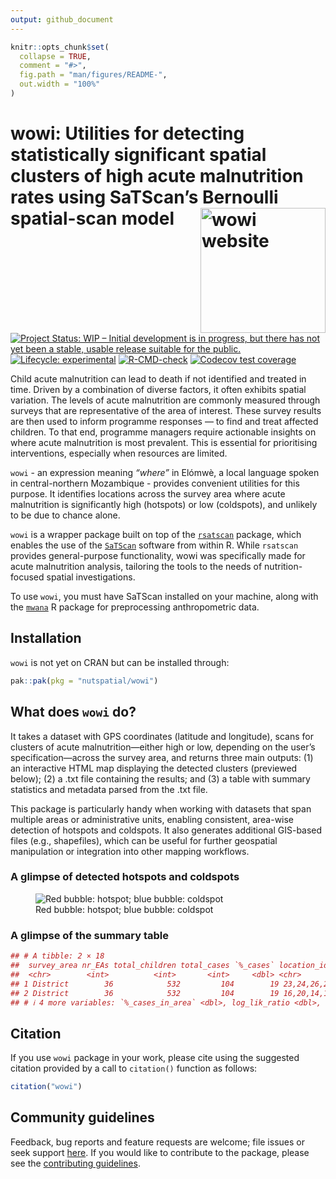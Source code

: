 ```yaml
---
output: github_document
---
```


<!-- README.md is generated from README.Rmd. Please edit that file -->

```r
knitr::opts_chunk$set(
  collapse = TRUE,
  comment = "#>",
  fig.path = "man/figures/README-",
  out.width = "100%"
)
```

# wowi: Utilities for detecting statistically significant spatial clusters of high acute malnutrition rates using SaTScan's Bernoulli spatial-scan model <a href="https://nutspatial.github.io/wowi/"><img src="man/figures/logo.png" align="right" height="200px" alt="wowi website" /></a>

 <!-- badges: start -->  
[![Project Status: WIP – Initial development is in progress, but there has not yet been a stable, usable release suitable for the public.](https://www.repostatus.org/badges/latest/wip.svg)](https://www.repostatus.org/#wip)
[![Lifecycle: experimental](https://img.shields.io/badge/lifecycle-experimental-orange.svg)](https://lifecycle.r-lib.org/articles/stages.html#experimental)
[![R-CMD-check](https://github.com/nutspatial/wowi/actions/workflows/R-CMD-check.yaml/badge.svg)](https://github.com/nutspatial/wowi/actions/workflows/R-CMD-check.yaml)
[![Codecov test coverage](https://codecov.io/gh/nutspatial/wowi/graph/badge.svg)](https://app.codecov.io/gh/nutspatial/wowi)  
 <!-- badges: end -->

Child acute malnutrition can lead to death if not identified and treated in time. Driven by a combination of diverse factors, it often exhibits spatial variation. The levels of acute malnutrition are commonly measured through surveys that are representative of the area of interest. These survey results are then used to inform programme responses — to find and treat affected children. To that end, programme managers require actionable insights on where acute malnutrition is most prevalent. This is essential for prioritising interventions, especially when resources are limited. 

`wowi` - an expression meaning *“where”* in Elómwè, a local language spoken in central-northern Mozambique - provides convenient utilities for this purpose. It identifies locations across the survey area where acute malnutrition is significantly high (hotspots) or low (coldspots), and unlikely to be due to chance alone.  

`wowi` is a wrapper package built on top of the [`rsatscan`](https://cran.r-project.org/web/packages/rsatscan/index.html) package, which enables the use of the [`SaTScan`](https://www.satscan.org) software from within R. While `rsatscan` provides general-purpose functionality, wowi was specifically made for acute malnutrition analysis, tailoring the tools to the needs of nutrition-focused spatial investigations. 

To use `wowi`, you must have SaTScan installed on your machine, along with the [`mwana`](https://nutriverse.io/mwana/) R package for preprocessing anthropometric data.

## Installation  

`wowi` is not yet on CRAN but can be installed through:
```r
pak::pak(pkg = "nutspatial/wowi")
```

## What does `wowi` do? 

It takes a dataset with GPS coordinates (latitude and longitude), scans for clusters of acute malnutrition—either high or low, depending on the user’s specification—across the survey area, and returns three main outputs: (1) an interactive HTML map displaying the detected clusters (previewed below); (2) a .txt file containing the results; and (3) a table with summary statistics and metadata parsed from the .txt file.

This package is particularly handy when working with datasets that span multiple areas or administrative units, enabling consistent, area-wise detection of hotspots and coldspots. It also generates additional GIS-based files (e.g., shapefiles), which can be useful for further geospatial manipulation or integration into other mapping workflows.

### A glimpse of detected hotspots and coldspots
![Red bubble: hotspot; blue bubble: coldspot](man/figures/detected-clusters.png)

### A glimpse of the summary table
```r
## # A tibble: 2 × 18
##  survey_area nr_EAs total_children total_cases `%_cases` location_ids   geo   radius span  children n_cases expected_cases observedExpected relative_risk
##  <chr>        <int>          <int>       <int>     <dbl> <chr>          <chr> <chr>  <chr>    <int>   <int>          <dbl>            <dbl>         <dbl>
## 1 District        36            532         104        19 23,24,26,25,3… 13.6… 1.43 … 1.88…      170       4           33.2             0.12         0.085
## 2 District        36            532         104        19 16,20,14,12,1… 13.8… 26.24… 43.5…      258      84           50.4             1.67         4.46 
## # ℹ 4 more variables: `%_cases_in_area` <dbl>, log_lik_ratio <dbl>, pvalue <dbl>, ipc_amn <chr>
```

## Citation  

If you use `wowi` package in your work, please cite using the suggested citation provided by a call to `citation()` function as follows: 

```r
citation("wowi")
```

## Community guidelines  

Feedback, bug reports and feature requests are welcome; file issues or seek support [here](https://github.com/nutspatial/wowi/issues). If you would like to contribute to the package, please see the [contributing guidelines](https://nutspatial.github.io/wowi/CONTRIBUTING.html).
